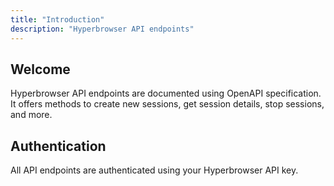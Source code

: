 ```yaml
---
title: "Introduction"
description: "Hyperbrowser API endpoints"
---
```


## Welcome

Hyperbrowser API endpoints are documented using OpenAPI specification. It offers methods to create new sessions, get session details, stop sessions, and more.

## Authentication

All API endpoints are authenticated using your Hyperbrowser API key.

